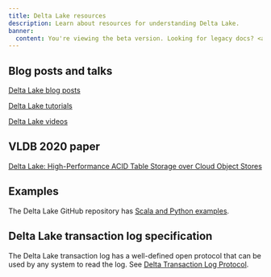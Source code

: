 ```yaml
---
title: Delta Lake resources
description: Learn about resources for understanding Delta Lake.
banner:
  content: You're viewing the beta version. Looking for legacy docs? <a href="https://docs.delta.io" target="_blank" rel="noopener">Click here.</a>
---
```


## Blog posts and talks

[Delta Lake blog posts](https://delta.io/blog)

[Delta Lake tutorials](https://delta.io/learn/tutorials/)

[Delta Lake videos](https://delta.io/learn/videos/)

## VLDB 2020 paper

[Delta Lake: High-Performance ACID Table Storage over Cloud Object Stores](https://databricks.com/wp-content/uploads/2020/08/p975-armbrust.pdf)

## Examples

The Delta Lake GitHub repository has [Scala and Python examples](https://github.com/delta-io/delta/tree/master/examples/).

## Delta Lake transaction log specification

The Delta Lake transaction log has a well-defined open protocol that can be used by any system to read the log. See [Delta Transaction Log Protocol](https://github.com/delta-io/delta/blob/master/PROTOCOL.md).
